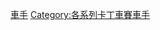 {{DEFAULTSORT:Cik-Fia Karting World Championship drivers}}
[[Category:世界卡丁車錦標賽|車手]]
[[Category:各系列卡丁車賽車手|Category:各系列卡丁車賽車手]]